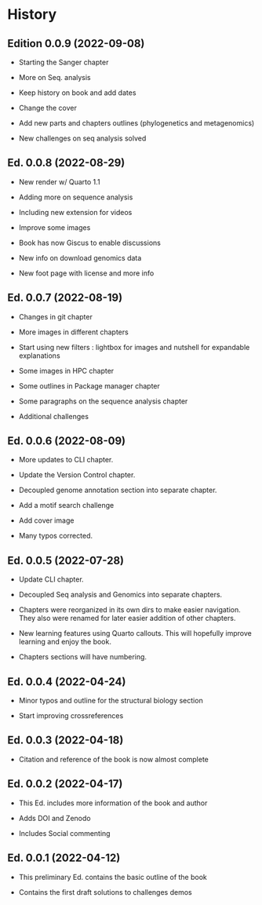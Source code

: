 # History {.unnumbered}

## Edition 0.0.9 (2022-09-08)

- Starting the Sanger chapter

- More on Seq. analysis

- Keep history on book and add dates

- Change the cover

- Add new parts and chapters outlines (phylogenetics and metagenomics)

- New challenges on seq analysis solved


## Ed. 0.0.8 (2022-08-29)

- New render w/ Quarto 1.1

- Adding more on sequence analysis

- Including new extension for videos

- Improve some images

- Book has now Giscus to enable discussions

- New info on download genomics data

- New foot page with license and more info
  
## Ed. 0.0.7 (2022-08-19)

- Changes in git chapter
  
- More images in different chapters

- Start using new filters : lightbox for images and nutshell for expandable explanations

- Some images in HPC chapter

- Some outlines in Package manager chapter

- Some paragraphs on the sequence analysis chapter

- Additional challenges

## Ed. 0.0.6 (2022-08-09)

- More updates to CLI chapter.

- Update the Version Control chapter.
  
- Decoupled genome annotation section into separate chapter.

- Add a motif search challenge

- Add cover image

- Many typos corrected.
  
## Ed. 0.0.5 (2022-07-28)

- Update CLI chapter.

- Decoupled Seq analysis and Genomics into separate chapters.

- Chapters were reorganized in its own dirs to make easier navigation. They also were renamed for later easier addition of other chapters.

- New learning features using Quarto callouts. This will hopefully improve learning and enjoy the book.

- Chapters sections will have numbering.
  
## Ed. 0.0.4 (2022-04-24)

- Minor typos and outline for the structural biology section

- Start improving crossreferences

## Ed. 0.0.3 (2022-04-18)

- Citation and reference of the book is now almost complete

## Ed. 0.0.2 (2022-04-17)

- This Ed. includes more information of the book and author

- Adds DOI and Zenodo

- Includes Social commenting

## Ed. 0.0.1 (2022-04-12)

- This preliminary Ed. contains the basic outline of the book

- Contains the first draft solutions to challenges demos
